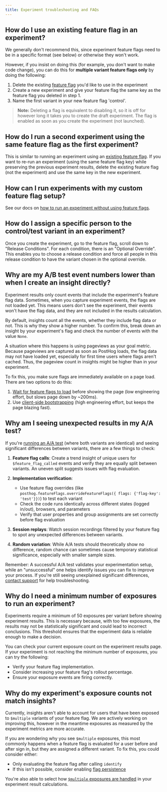 ```yaml
---
title: Experiment troubleshooting and FAQs
---
```



## How do I use an existing feature flag in an experiment?

We generally don't recommend this, since experiment feature flags need to be in a specific format (see below) or otherwise they won't work.

However, if you insist on doing this (for example, you don't want to make code change), you can do this for **multiple variant feature flags only** by doing the following:

1. Delete the existing [feature flag](https://app.posthog.com/feature_flags) you'd like to use in the experiment
2. Create a new experiment and give your feature flag the same key as the feature flag you deleted in step 1.
3. Name the first variant in your new feature flag 'control'.

<ProductScreenshot
    imageLight = {ReuseFeatureFlagLight}
    imageDark = {ReuseFeatureFlagDark}
    alt = "Reuse an existing feature flag for an experiment"
    classes = "rounded"
/>

> **Note:** Deleting a flag is equivalent to disabling it, so it is off for however long it takes you to create the draft experiment. The flag is enabled as soon as you create the experiment (not launched).

## How do I run a second experiment using the same feature flag as the first experiment?

This is similar to running an experiment using an [existing feature flag](#how-do-i-use-an-existing-feature-flag-in-an-experiment). If you want to re-run an experiment (using the same feature flag key) while preserving the previous experiment results, delete the existing feature flag (not the experiment) and use the same key in the new experiment.

## How can I run experiments with my custom feature flag setup?

See our docs on [how to run an experiment without using feature flags](/docs/experiments/running-experiments-without-feature-flags).

## How do I assign a specific person to the control/test variant in an experiment?

Once you create the experiment, go to the feature flag, scroll down to "Release Conditions". For each condition, there is an "Optional Override". This enables you to choose a release condition and force all people in this release condition to have the variant chosen in the optional override.

<ProductVideo
    videoLight = {AssignAnOverrideLight}
    videoDark = {AssignAnOverrideDark}
    alt = "How to assign an experiment override"
    classes = "rounded"
/>


<FAQFalseOrNoneEvents />

## Why are my A/B test event numbers lower than when I create an insight directly?

Experiment results only count events that include the experiment's feature flag data. Sometimes, when you capture experiment events, the flags are not loaded yet. This means users don't see the experiment, their events won't have the flag data, and they are not included in the results calculation.

By default, insights count all the events, whether they include flag data or not. This is why they show a higher number. To confirm this, break down an insight by your experiment's flag and check the number of events with the value `None`.

A situation where this happens is using pageviews as your goal metric. Because pageviews are captured as soon as PostHog loads, the flag data may not have loaded yet, especially for first time users where flags aren't cached. Thus, the pageview count in insights might be higher than in your experiment.

To fix this, you make sure flags are immediately available on a page load. There are two options to do this:

1. [Wait for feature flags to load](/docs/feature-flags/adding-feature-flag-code#ensuring-flags-are-loaded-before-usage) before showing the page (low engineering effort, but slows page down by ~200ms).
2. Use [client-side bootstrapping](/docs/feature-flags/bootstrapping) (high engineering effort, but keeps the page blazing fast).

## Why am I seeing unexpected results in my A/A test?

If you're [running an A/A test](/tutorials/aa-testing) (where both variants are identical) and seeing significant differences between variants, there are a few things to check:

1. **Feature flag calls**: Create a trend insight of unique users for `$feature_flag_called` events and verify they are equally split between variants. An uneven split suggests issues with flag evaluation.

2. **Implementation verification**:
   - Use feature flag overrides (like `posthog.featureFlags.overrideFeatureFlags({ flags: {'flag-key': 'test'}})`) to test each variant
   - Check the code runs identically across different states (logged in/out), browsers, and parameters
   - Verify that user properties and group assignments are set correctly before flag evaluation

3. **Session replays**: Watch session recordings filtered by your feature flag to spot any unexpected differences between variants.

4. **Random variation**: While A/A tests should theoretically show no difference, random chance can sometimes cause temporary statistical significance, especially with smaller sample sizes.

Remember: A successful A/A test validates your experimentation setup, while an "unsuccessful" one helps identify issues you can fix to improve your process. If you're still seeing unexplained significant differences, [contact support](https://app.posthog.com/home#supportModal=bug%3Aexperiments) for help troubleshooting.

## Why do I need a minimum number of exposures to run an experiment?

Experiments require a minimum of 50 exposures per variant before showing experiment results. This is necessary because, with too few exposures, the results may not be statistically significant and could lead to incorrect conclusions. This threshold ensures that the experiment data is reliable enough to make a decision.

You can check your current exposure count on the experiment results page. If your experiment is not reaching the minimum number of exposures, you can try the following:

- Verify your feature flag implementation.
- Consider increasing your feature flag's rollout percentage.
- Ensure your exposure events are firing correctly.

## Why do my experiment's exposure counts not match insights?

Currently, insights aren't able to account for users that have been exposed to `$multiple` variants of your feature flag. We are actively working on improving this, however in the meantime exposures as measured by the experiment metrics are more accurate.

If you are wondering why you see `$multiple` exposures, this most commonly happens when a feature flag is evaluated for a user before and after sign in, but they are assigned a different variant. To fix this, you could consider either:

- Only evaluating the feature flag after calling `identify`
- If this isn't possible, consider enabling [flag persistence](/docs/feature-flags/creating-feature-flags#persisting-feature-flags-across-authentication-steps)

You're also able to select how [`$multiple` exposures are handled](/docs/experiments/exposures#handling-multiple-exposures) in your experiment result calculations.